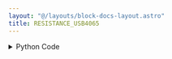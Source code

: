 ```yaml
---
layout: "@/layouts/block-docs-layout.astro"
title: RESISTANCE_USB4065
---
```



<PythonDocsDisplay docstring={docstring} />

<details>
<summary>Python Code</summary>
```python
from flojoy import flojoy, DataContainer, Scalar
from flojoy.connection_manager import DeviceConnectionManager
from typing import Optional, Literal
import nidmm


@flojoy(deps={"nidmm": "1.4.6"})
def RESISTANCE_USB4065(
    NI_address: str = "Dev1",
    digits: Literal["4.5", "5.5", "6.5"] = "5.5",
    resist_limit: Literal["100", "1000", "1e4", "1e5", "1e6", "1e7", "1e8"] = "1e8",
    default: Optional[DataContainer] = None,
) -> Scalar:
    """The RESISTANCE_USB4065 node reads the two-wire resistance from a USB-4065.

    The four-wire resistance is more accurate than two-wire and can be measured
    with the FOUR_WIRE_RESIST_USB4065 node.

    The USB-4065 is a NI (National Instruments) multimeter. It is possible that
    the node will work with other NI DMMs (digital multimeters) such as the
    4070 and 4080 series.

    This instrument will likely only be compatible with Windows systems due to
    NI driver availablity. To use the instrument you must install the runtime:

    https://www.ni.com/en/support/downloads/drivers/download.ni-dmm.html

    You must also find the address/resource name for the instrument. You can
    find this using the NI MAX programming which can be downloaded when
    installing the drivers.

    Parameters
    ----------
    NI_address: str
        The NI instrument address for the instrument (e.g. 'Dev0', 'Dev1').
    digits: str
        The accuracy of the reading in digits. Lower values are faster.
    resist_limit: str
        The maximum resistance to allow, in Volts.

    Returns
    -------
    DataContainer
        Scalar: The DC voltage reading.
    """

    connection = DeviceConnectionManager.get_connection(NI_address)
    session = connection.get_handle()

    session.configure_measurement_digits(
        nidmm.Function.TWO_WIRE_RES,
        range=float(resist_limit),
        resolution_digits=float(digits),
    )

    reading = session.read()

    return Scalar(c=reading)

```
[Find this Flojoy Block on GitHub](https://github.com/flojoy-ai/blocks/blob/main/blocks/IO/INSTRUMENTS/MULTIMETERS/NI/USB_4065/BASIC/RESISTANCE_USB4065/RESISTANCE_USB4065.py)
</details>

## Example

<AppDisplay app={app} blockName="RESISTANCE_USB4065" client:visible />
